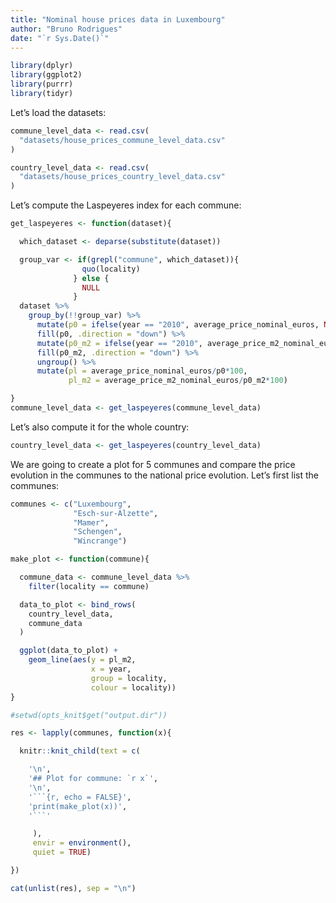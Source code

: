 ```yaml
---
title: "Nominal house prices data in Luxembourg"
author: "Bruno Rodrigues"
date: "`r Sys.Date()`"
---
```


```r
library(dplyr)
library(ggplot2)
library(purrr)
library(tidyr)
```

Let’s load the datasets:

```r
commune_level_data <- read.csv(
  "datasets/house_prices_commune_level_data.csv"
)

country_level_data <- read.csv(
  "datasets/house_prices_country_level_data.csv"
)
```

Let’s compute the Laspeyeres index for each commune:

```r
get_laspeyeres <- function(dataset){

  which_dataset <- deparse(substitute(dataset))

  group_var <- if(grepl("commune", which_dataset)){
                quo(locality)
              } else {
                NULL
              }
  dataset %>%
    group_by(!!group_var) %>%
      mutate(p0 = ifelse(year == "2010", average_price_nominal_euros, NA)) %>%
      fill(p0, .direction = "down") %>%
      mutate(p0_m2 = ifelse(year == "2010", average_price_m2_nominal_euros, NA)) %>%
      fill(p0_m2, .direction = "down") %>%
      ungroup() %>%
      mutate(pl = average_price_nominal_euros/p0*100,
             pl_m2 = average_price_m2_nominal_euros/p0_m2*100)

}
commune_level_data <- get_laspeyeres(commune_level_data)

```

Let’s also compute it for the whole country:

```r
country_level_data <- get_laspeyeres(country_level_data)

```

We are going to create a plot for 5 communes and compare the price evolution in the communes
to the national price evolution. Let’s first list the communes:

```r
communes <- c("Luxembourg",
              "Esch-sur-Alzette",
              "Mamer",
              "Schengen",
              "Wincrange")

```

```r
make_plot <- function(commune){

  commune_data <- commune_level_data %>%
    filter(locality == commune)

  data_to_plot <- bind_rows(
    country_level_data,
    commune_data
  )

  ggplot(data_to_plot) +
    geom_line(aes(y = pl_m2,
                  x = year,
                  group = locality,
                  colour = locality))
}

```

```r

#setwd(opts_knit$get("output.dir"))

res <- lapply(communes, function(x){

  knitr::knit_child(text = c(

    '\n',
    '## Plot for commune: `r x`',
    '\n',
    '```{r, echo = FALSE}',
    'print(make_plot(x))',
    '```'

     ),
     envir = environment(),
     quiet = TRUE)

})

cat(unlist(res), sep = "\n")

```

